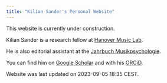 ```yaml
---
title: "Kilian Sander's Personal Website"
---
```


This website is currently under construction.

Kilian Sander is a research fellow at <a href="https://www.hml.hmtm-hannover.de/">Hanover Music Lab</a>.

He is also editorial assistant at the <a href="https://jbdgm.psychopen.eu/index.php/JBDGM/editorial_team">Jahrbuch Musikpsychologie</a>.

You can find him on <a href="https://scholar.google.com/citations?user=NsY6jwkAAAAJ&hl=de&oi=ao">Google Scholar</a> and with his <a href="https://orcid.org/0000-0003-3770-7483">ORCiD</a>.

Website was last updated on 2023-09-05 18:35 CEST.
